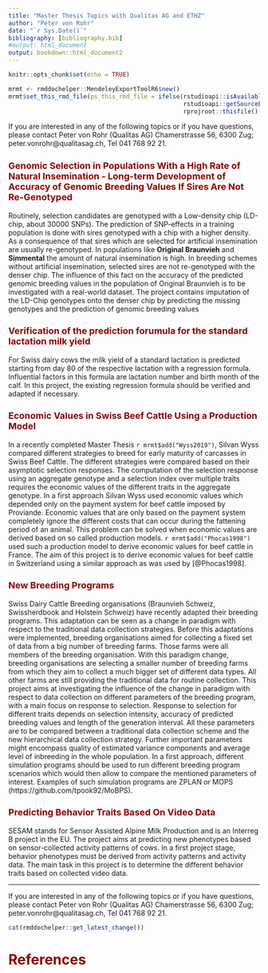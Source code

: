```yaml
---
title: "Master Thesis Topics with Qualitas AG and ETHZ"
author: "Peter von Rohr"
date: "`r Sys.Date()`"
bibliography: [bibliography.bib]
#output: html_document
output: bookdown::html_document2
---
```


```r
knitr::opts_chunk$set(echo = TRUE)
```

```r
mrmt <- rmddochelper::MendeleyExportToolR6$new()
mrmt$set_this_rmd_file(ps_this_rmd_file = ifelse(rstudioapi::isAvailable(), 
                                                 rstudioapi::getSourceEditorContext()$path, 
                                                 rprojroot::thisfile()))
```


<style type="text/css">
h1.title {
  font-size: 32px;
  color: Black;
}
h1 { /* Header 1 */
  font-size: 28px;
  color: DarkRed;
}
h2 { /* Header 2 */
    font-size: 22px;
  color: DarkRed;
}
h3 { /* Header 3 */
  font-size: 18px;
  color: DarkRed;
}
</style>

If you are interested in any of the following topics or if you have questions, please contact Peter von Rohr (Qualitas AG) Chamerstrasse 56, 6300 Zug; peter.vonrohr@qualitasag.ch, Tel 041 768 92 21.


### Genomic Selection in Populations With a High Rate of Natural Insemination - Long-term Development of Accuracy of Genomic Breeding Values If Sires Are Not Re-Genotyped {-#project_header .emphasized}

Routinely, selection candidates are genotyped with a Low-density chip (LD-chip, about 30000 SNPs). The prediction of SNP-effects in a training population is done with sires genotyped with a chip with a higher density. As a consequence of that sires which are selected for artificial insemination are usually re-genotyped. In populations like __Original Braunvieh__ and __Simmental__ the amount of natural insemination is high. In breeding schemes without artificial insemination, selected sires are not re-genotyped with the denser chip. The influence of this fact on the accuracy of the predicted genomic breeding values in the population of Original Braunvieh is to be investigated with a real-world dataset. The project contains imputation of the LD-Chip genotypes onto the denser chip by predicting the missing genotypes and the prediction of genomic breeding values


### Verification of the prediction forumula for the standard lactation milk yield   {-#project_header .emphasized}

For Swiss dairy cows the milk yield of a standard lactation is predicted starting from day 80 of the respective lactation with a regression formula. Influential factors in this formula are lactation number and birth month of the calf. In this project, the existing regression formula should be verified and adapted if necessary. 


### Economic Values in Swiss Beef Cattle Using a Production Model   {-#project_header .emphasized}
In a recently completed Master Thesis `r mrmt$add("Wyss2019")`, Silvan Wyss compared different strategies to breed for early maturity of carcasses in Swiss Beef Cattle. The different strategies were compared based on their asymptotic selection responses. The computation of the selection response using an aggregate genotype and a selection index over multiple traits requires the economic values of the different traits in the aggregate genotype. In a first approach Silvan Wyss used economic values which depended only on the payment system for beef cattle imposed by Proviande. Economic values that are only based on the payment system completely ignore the different costs that can occur during the fattening period of an animal. This problem can be solved when economic values are derived based on so called production models. `r mrmt$add("Phocas1998")` used such a production model to derive economic values for beef cattle in France. The aim of this project is to derive economic values for beef cattle in Switzerland using a similar approach as was used by [@Phocas1998].


### New Breeding Programs   {-#project_header .emphasized}
Swiss Dairy Cattle Breeding organisations (Braunvieh Schweiz, Swissherdbook and Holstein Schweiz) have recently adapted their breeding programs. This adaptation can be seen as a change in paradigm with respect to the traditional data collection strategies. Before this adaptations were implemented, breeding organisations aimed for collecting a fixed set of data from a big number of breeding farms. Those farms were all members of the breeding organisation. With this paradigm change, breeding organisations are selecting a smaller number of breeding farms from which they aim to collect a much bigger set of different data types. All other farms are still providing the traditional data for routine collection. This project aims at investigating the influence of the change in paradigm with respect to data collection on different parameters of the breeding program, with a main focus on response to selection. Response to selection for different traits depends on selection intensity, accuracy of predicted breeding values and length of the generation interval. All these parameters are to be compared between a traditional data collection scheme and the new hierarchical data collection strategy. Further important parameters might encompass quality of estimated variance components and average level of inbreeding in the whole population. In a first approach, different simulation programs should be used to run different breeding program scenarios which would then allow to compare the mentioned parameters of interest. Examples of such simulation programs are ZPLAN or MOPS (https://github.com/tpook92/MoBPS).


### Predicting Behavior Traits Based On Video Data   {-#project_header .emphasized}
SESAM stands for Sensor Assisted Alpine Milk Production and is an Interreg B project in the EU. The project aims at predicting new phenotypes based on sensor-collected activity patterns of cows. In a first project stage, behavior phenotypes must be derived from activity patterns and activity data. The main task in this project is to determine the different behavior traits based on collected video data.

---

If you are interested in any of the following topics or if you have questions, please contact Peter von Rohr (Qualitas AG) Chamerstrasse 56, 6300 Zug; peter.vonrohr@qualitasag.ch, Tel 041 768 92 21.


```r
cat(rmddochelper::get_latest_change())
```
 
# References {-}   
